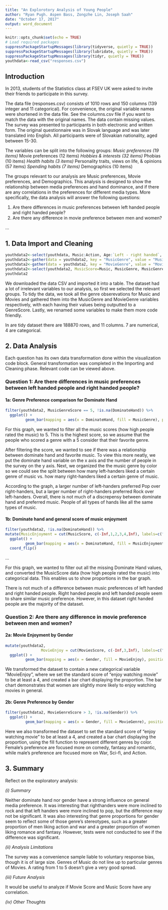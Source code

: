 ```yaml
---
title: "An Explorotory Analysis of Young People"
author: "Ryan Pugh. Aspen Bass, Zongzhe Lin, Joseph Saah"
date: "October 17, 2017"
output: word_document
---
```


```r
knitr::opts_chunk$set(echo = TRUE)
# Load required packages
suppressPackageStartupMessages(library(tidyverse, quietly = TRUE))
suppressPackageStartupMessages(library(lubridate, quietly = TRUE))
suppressPackageStartupMessages(library(tidyr, quietly = TRUE))
youthdata<-read_csv("responses.csv")

```

## Introduction

In 2013, students of the Statistics class at FSEV UK were asked to invite their friends to participate in this survey.

The data file (responses.csv) consists of 1010 rows and 150 columns (139 integer and 11 categorical).
For convenience, the original variable names were shortened in the data file. See the columns.csv file if you want to match the data with the original names.
The data contain missing values.
The survey was presented to participants in both electronic and written form.
The original questionnaire was in Slovak language and was later translated into English.
All participants were of Slovakian nationality, aged between 15-30.

The variables can be split into the following groups:
*Music preferences (19 items)
*Movie preferences (12 items)
*Hobbies & interests (32 items)
*Phobias (10 items)
*Health habits (3 items)
*Personality traits, views on life, & opinions (57 items)
*Spending habits (7 items)
*Demographics (10 items)

The groups relevant to our analysis are Music preferences, Movie preferences, and Demographics. This analysis is designed to show the relationship between media preferences and hand dominance, and if there are any correlations in the preferences for different media types. More specifically, the data analysis will answer the following questions:

1.  Are there differences in music preferences between left handed people and right handed people?
2.  Are there any difference in movie preference between men and women?

...


## 1. Data Import and Cleaning

```r
youthdata2<-select(youthdata, Music:Action, Age:`Left - right handed`, -`Only child`)
youthdata2<-gather(data = youthdata2, key = "MusicGenre", value = "MusicGenreScore", Dance:Opera)
youthdata2<-gather(data = youthdata2, key = "MovieGenre", value = "MovieGenreScore", Horror:Action)
youthdata2<-select(youthdata2, MusicScore=Music, MusicGenre, MusicGenreScore, MoviesScore=Movies, MovieGenre, MovieGenreScore, Age, Height, Weight, Gender, DominateHand=`Left - right handed`)
youthdata2
```

We downloaded the data CSV and imported it into a table. The dataset had a lot of irrelevant variables to our analysis, so first we selected the relevant groups. To tidy the data, we took all the genre obserevations for Music and Movies and gathered them into the MusicGenre and MovieGenre variables respectively, with each having their values being outputted to a GenreScore. Lastly, we renamed some variables to make them more code friendly.

In are tidy dataset there are 188870 rows, and 11 columns. 7 are numerical, 4 are categorical.


## 2. Data Analysis 

Each question has its own data transformation done within the visualization code block. General transformation was completed in the Importing and Cleaning phase. Relevant code can be viewed above.


### Question 1: Are there differences in music preferences between left handed people and right handed people?

#### 1a: Genre Preference comparison for Dominate Hand

```r
filter(youthdata2, MusicGenreScore == 5, !is.na(DominateHand)) %>% 
  ggplot() +
         geom_bar(mapping = aes(x = DominateHand, fill = MusicGenre), position = "fill")

```

For this graph, we wanted to filter all the music scores (how high people rated the music) to 5. This is the highest score, so we assume that the people who scored a genre with a 5 consider that their favorite genre.

After filtering the score, we wanted to see if there was a relationship between dominate hand and favorite music. To view this more neatly, we put the dominate hand variable on the x axis and the number of people in the survey on the y axis. Next, we organized the the music genre by color so we could see the split between how many left-handers liked a certain genre of music vs. how many right-handers liked a certain genre of music.

According to the graph, a larger number of left-handers preferred Pop over right-handers, but a larger number of right-handers preferred Rock over left-handers. Overall, there is not much of a discrepensy between dominate hand and preferred music. People of all types of hands like all the same types of music.


#### 1b: Dominate hand and general score of music enjoyment

```r
filter(youthdata2, !is.na(DominateHand)) %>%
mutate(MusicEnjoyment = cut(MusicScore, c(-Inf,1,2,3,4,Inf), labels=c("1","2","3","4","5"))) %>% 
  ggplot() +
         geom_bar(mapping = aes(x = DominateHand, fill = MusicEnjoyment), position="fill")+
  coord_flip()
```
...

For this graph, we wanted to filter out all the missing Dominate Hand values, and converted the MusicScore data (how high people rated the music) into categorical data. This enables us to show proportions in the bar graph.

There is not much of a difference between music preferences of left handed and right handed people. Right handed people and left handed people seem to share similar music preference. However, in this dataset right handed people are the majority of the dataset.



### Question 2: Are there any difference in movie preference between men and women?

#### 2a: Movie Enjoyment by Gender
```r

mutate(youthdata2, 
                MovieEnjoy = cut(MoviesScore, c(-Inf,3,Inf), labels=c("Don't Enjoy","Do Enjoy"))) %>% 
  ggplot() +
         geom_bar(mapping = aes(x = Gender, fill = MovieEnjoy), position="fill")
```

We transformed the dataset to contain a new categorical variable "MovieEnjoy", where we set the standard score of "enjoy watching movie" to be at least a 4, and created a bar chart displaying the proportion. The bar chart demonstrates that women are slightly more likely to enjoy watching movies in general. 

#### 2b: Genre Preference by Gender

```r
filter(youthdata2, MovieGenreScore > 3, !is.na(Gender)) %>% 
  ggplot() +
         geom_bar(mapping = aes(x = Gender, fill = MovieGenre), position = "fill")

```

Here we also transformed the dataset to set the standard score of "enjoy watching movie" to be at least a 4, and created a bar chart displaying the proportion, using the fill function to represent different genres by color. Female's preference are focused more on comedy, fantasy and romantic, while male's preference are focused more on War, Sci-fi, and Action.



## 3. Summary

Reflect on the exploratory analysis: 

*(i)	Summary*

Neither dominate hand nor gender have a strong influence on general media preference. 
It was interesting that righthanders were more inclined to rock and that left handers were more inclined to pop, but the difference may not be significant.
It was also interesting that genre proportions for gender seem to reflect some of those genre's stereotypes, such as a greater proportion of men liking action and war and a greater proportion of women liking romance and fantasy. However, tests were not conducted to see if the difference was significant.

*(ii) Analysis Limitations*

The survey was a convenience sample liable to voluntary response bias, though it is of large size.
Genres of Music do not line up to particular genres of Movies.
A rating from 1 to 5 doesn't give a very good spread.

*(iii)	Future Analysis*

It would be useful to analyze if Movie Score and Music Score have any correlation.

*(iv) Other Thoughts*

